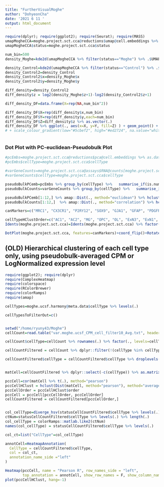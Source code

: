 ```yaml
---
title: "FurtherVisualMoghe"
author: "DohyeonCha"
date: '2021 6 11 '
output: html_document
---
```


```r
require(dplyr); require(ggplot2); require(Seurat); require(MASS)
umapMogheCCA=moghe.project.sct.cca@reductions$umap@cell.embeddings %>% as.data.frame(.)
umapMogheCCA$status=moghe.project.sct.cca$status

num_bin=500
density_Moghe=kde2d(umapMogheCCA %>% filter(status=="Moghe") %>% .$UMAP_1, umapMogheCCA %>% filter(status=="Moghe") %>% .$UMAP_2,n=num_bin)

density_Control=kde2d(umapMogheCCA %>% filter(status=="Control") %>% .$UMAP_1, umapMogheCCA %>% filter(status=="Control") %>% .$UMAP_2,n=num_bin)
density_Control2=density_Control
density_Control2$x=density_Moghe$x
density_Control2$y=density_Moghe$y

diff_density=density_Control2
diff_density$z = log2(density_Moghe$z+1)-log2(density_Control2$z+1)

diff_density_DF=data.frame(X=rep(NA,num_bin^2))

diff_density_DF$X=rep(diff_density$x,num_bin)
diff_density_DF$Y=rep(diff_density$y,each=num_bin)
diff_density_DF$Z=diff_density$z %>% as.vector(.)
diff_density_DF %>% ggplot(., aes(x=X, y=Y, fill=Z) ) + geom_point() + scale_fill_gradient2(high="red", low="blue")+theme_classic()+xlab("UMAP_1")+ylab("UMAP_2")
# + scale_colour_gradient(low="#5cbef2", high="#ed2724", na.value="white") 



```


### Dot Plot with PC-euclidean-Pseudobulk Plot
```r
#pcEmbs=moghe.project.sct.cca@reductions$pca@cell.embeddings %>% as.data.frame()
#pcEmbs$cellType=moghe.project.sct.cca$cellType

#varGeneCounts=moghe.project.sct.cca@assays$RNA@counts[moghe.project.sct.cca@assays$integrated@var.features,] %>% as.matrix() %>% t(.) %>% as.data.frame()
#varGeneCounts$cellType=moghe.project.sct.cca$cellType

pseudoBulkPCemb=pcEmbs %>% group_by(cellType) %>%   summarise_if(is.numeric, mean, na.rm = TRUE) %>% as.data.frame() %>% tibble::column_to_rownames("cellType")
pseudoBulkCounts=varGeneCounts %>% group_by(cellType) %>%   summarise_if(is.numeric, mean, na.rm = TRUE) %>% as.data.frame() %>% tibble::column_to_rownames("cellType")

pseudoBulkPCemb[1:12,] %>% amap::Dist(., method="euclidean") %>% hclust(.) %>% plot(., hang=-1)
pseudoBulkCounts[1:12,]  %>% amap::Dist(., method="correlation") %>% hclust(., method = "ward.D2") %>% plot(., hang=-1)

canMarkers=c("MRC1", "CX3CR1", "P2RY12", "SOX9", "GJA1", "GFAP", "PDGFRA", "OLIG1", "OLIG2", "MOBP", "MBP", "MOG", "ST18", "PLP1", "STMN2", "RBFOX3", "SYT1", "GAD1", "GAD2")

cellTypeHClustOrder=c("AC1", "AC2", "MG", "OPC", "OL", "ExN3", "ExN1", "ExN2", "InN4", "InN3", "InN1", "InN2")
Idents(moghe.project.sct.cca)=Idents(moghe.project.sct.cca) %>% factor(., levels=cellTypeHClustOrder)

DotPlot(moghe.project.sct.cca, features=canMarkers)+coord_flip()+RotatedAxis()
```


## (OLD) Hierarchical clustering of each cell type only, using pseudobulk-averaged CPM or LogNormalized expression level
```r
require(ggplot2); require(dplyr)
require(ComplexHeatmap)
require(colorspace)
require(RColorBrewer)
require(colorRamps)
require(amap)

cellTypes=moghe.ucsf.harmony@meta.data$cellType %>% levels(.)

cellTypesToFilterOut=c()


setwd("/home/ryuny43/Moghe")
cellCount=read.table("var.moghe.ucsf_CPM_cell_filter10_Avg.txt", header=T, sep="\t", row.names=1) ### logNorm or CPM

cellCount$cellType=cellCount %>% rownames(.) %>% factor(., levels=cellTypes)

cellCountFiltered = cellCount %>% dplyr::filter(!(cellType %in% cellTypesToFilterOut))

cellCountFiltered$cellType = cellCountFiltered$cellType %>% droplevels(.)


matCell=cellCountFiltered %>% dplyr::select(-c(cellType)) %>% as.matrix()

pccCell=cor(matCell %>% t(.), method="pearson")
pccCellHClust = hclust(Dist(matCell, method="pearson"), method="average")  ### hclust: "complete", "single", "average", "ward.D", linkage
pccCellOrder = pccCellHClust$order
pccCell = pccCell[pccCellOrder, pccCellOrder]
cellCountFiltered = cellCountFiltered[pccCellOrder,]


col_cellType=diverge_hsv(statusCellCountFiltered$cellType %>% levels(.) %>% length(.))
ctNum=statusCellCountFiltered$cellType %>% levels(.) %>% length(.)
col_cellType = colorRamps::matlab.like2(ctNum)
names(col_cellType) = statusCellCountFiltered$cellType %>% levels(.)

col_ct=list("CellType"=col_cellType)

annotCell=HeatmapAnnotation(
  CellType = cellCountFiltered$cellType,
  col = col_ct,
  annotation_name_side ="left"
)

Heatmap(pccCell, name = "Pearson R", row_names_side = "left", 
        top_annotation = annotCell, show_row_names = F, show_column_names = F, cluster_columns=F,cluster_rows=F)
plot(pccCellHClust, hang=-1)
```